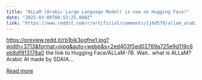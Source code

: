 ```yaml
---
title: "ALLaM (Arabic Large Language Model) is now on Hugging Face!"
date: "2025-03-08T08:53:25.000Z"
link: "https://www.reddit.com/r/artificial/comments/1j6d579/allam_arabic_large_language_model_is_now_on/"
---
```


https://preview.redd.it/rb1bik3ogfne1.jpg?width=3713&format=pjpg&auto=webp&s=2ed403f5ed02769a725e9d119c6eb8df913178a0
 the link to Hugging Face/ALLaM-7B.
 Wait.. what is ALLaM? Arabic AI made by SDAIA...

[Read more](https://www.reddit.com/r/artificial/comments/1j6d579/allam_arabic_large_language_model_is_now_on/)
